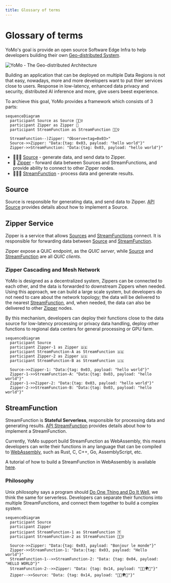 ```yaml
---
title: Glossary of terms
---
```


# Glossary of terms

YoMo's goal is provide an open source Software Edge Infra to help developers building their own [Geo-distributed System][geo-distributed-system].

![YoMo - The Geo-distributed Architecture](https://user-images.githubusercontent.com/65603/162367572-5a0417fa-e2b2-4d35-8c92-2c95d461706d.png)

Building an application that can be deployed on multiple Data Regions is not that easy, nowadays, more and more developers want to put thier services close to users. Response in low-latency, enhanced data privacy and security, distributed AI inference and more, give users beest experience.

To archieve this goal, YoMo provides a framework which consists of 3 parts:

```mermaid
sequenceDiagram
  participant Source as Source 🏌🏻‍♀️
  participant Zipper as Zipper 🚦
  participant StreamFunction as StreamFunction 🏋🏼‍♀️

  StreamFunction--)Zipper: "Observe<tag=0x03>"
  Source->>Zipper: "Data:{tag: 0x03, payload: "hello world"}"
  Zipper->>StreamFunction: "Data:{tag: 0x03, payload: "hello world"}"
```

- 🏌🏻‍♀️ [Source][source] - generate data, and send data to Zipper.
- 🚦 [Zipper][zipper] - forward data between Sources and StreamFunctions, and provide ability to connect to other Zipper nodes.
- 🏋🏼‍♀️ [StreamFunction][sfn] - process data and generate results.

## Source

Source is responsible for generating data, and send data to Zipper. [API Source][api-source] provides details about how to implement a Source.

## Zipper Service

Zipper is a service that allows [Sources][source] and [StreamFunctions][sfn] connect.
It is responsible for forwarding data between [Source][source] and [StreamFunction][sfn].


Zipper expose a QUIC endpoint, as the *QUIC server*, while [Source][source] and [StreamFunction][sfn] are all *QUIC clients*.

### Zipper Cascading and Mesh Network

YoMo is designed as a decentralized system, Zippers can be connected to each other, and the data is forwarded to downstream Zippers when needed. Using this approach, we can build a large scale system, but developers do not need to care about the network topology; the data will be delivered to the nearest [StreamFunction](sfn), and, when needed, the data can also be delivered to  other [Zipper][zipper] nodes.

By this mechanism, developers can deploy their functions close to the data source for low-latency processing or privacy data handling, 
deploy other functions to regional data centers for general processing or GPU farm.

```mermaid
sequenceDiagram
  participant Source
  participant Zipper-1 as Zipper 🇩🇪
  participant StreamFunction-A as StreamFunction 🇩🇪
  participant Zipper-2 as Zipper 🇺🇸
  participant StreamFunction-B as StreamFunction 🇺🇸

  Source->>Zipper-1: "Data:{tag: 0x03, payload: "hello world"}"
  Zipper-1->>StreamFunction-A: "Data:{tag: 0x03, payload: "hello world"}"
  Zipper-1->>Zipper-2: "Data:{tag: 0x03, payload: "hello world"}"
  Zipper-2->>StreamFunction-B: "Data:{tag: 0x03, payload: "hello world"}"
```

## StreamFunction

StreamFunction is **Stateful Serverless**, responsible for processing data and generating results. [API StreamFunction][api-sfn] provides details about how to implement a StreamFunction. 

Currently, YoMo support build StreamFunction as WebAssembly, this means developers can write their functions in any language that can be compiled to [WebAssembly](https://webassembly.org/), such as Rust, C, C++, Go, AssemblyScript, etc. 

A tutorial of how to build a StreamFunction in WebAssembly is available [here](./cli/sfn).

### Philosophy

Unix philosophy says a program should [Do One Thing and Do It Well](https://en.wikipedia.org/wiki/Unix_philosophy), we think the same for serverless. Developers can separate their functions into multiple StreamFunctions, and connect them together to build a complex system.

```mermaid
sequenceDiagram
  participant Source
  participant Zipper
  participant StreamFunction-1 as StreamFunction 🈂️
  participant StreamFunction-2 as StreamFunction 🤹🏻‍♀️

  Source->>Zipper: "Data:{tag: 0x03, payload: "Bonjour le monde"}"
  Zipper->>StreamFunction-1: "Data:{tag: 0x03, payload: "Hello world"}"
  StreamFunction-1-->>StreamFunction-2: "Data: {tag: 0x04, payload: "HELLO WORLD"}"
  StreamFunction-2-->>Zipper: "Data: {tag: 0x14, payload: "👋🏼🌍😋"}"
  Zipper-->>Source: "Data: {tag: 0x14, payload: "👋🏼🌍😋"}"
```

[geo-distributed-system]: /docs/concept-geo-distributed
[api-source]: /docs/api/source
[api-sfn]: /docs/api/sfn
[source]: #source
[sfn]: #streamfunction
[zipper]: #zipper-service

